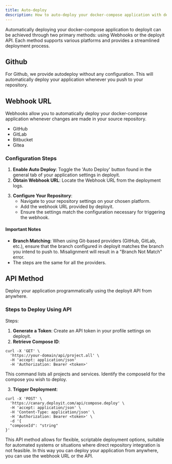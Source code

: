 ```yaml
---
title: Auto-deploy
description: How to auto-deploy your docker-compose application with deployit
---
```


Automatically deploying your docker-compose application to deployit can be achieved through two primary methods: using Webhooks or the deployit API. Each method supports various platforms and provides a streamlined deployment process.

## Github

For Github, we provide autodeploy without any configuration. This will automatically deploy your application whenever you push to your repository.

## Webhook URL

Webhooks allow you to automatically deploy your docker-compose application whenever changes are made in your source repository.

- GitHub
- GitLab
- Bitbucket
- Gitea

### Configuration Steps

1. **Enable Auto Deploy**: Toggle the 'Auto Deploy' button found in the general tab of your application settings in deployit.
2. **Obtain Webhook URL**: Locate the Webhook URL from the deployment logs.

<ImageZoom
  src="/assets/webhook-url-compose.png"
  alt="Webhook URL"
  width={1000}
  height={500}
/>

3. **Configure Your Repository**:
   - Navigate to your repository settings on your chosen platform.
   - Add the webhook URL provided by deployit.
   - Ensure the settings match the configuration necessary for triggering the webhook.

<ImageZoom
  src="/assets/webhook-github.png"
  alt="Webhook URL"
  width={1000}
  height={500}
/>

#### Important Notes

- **Branch Matching**: When using Git-based providers (GitHub, GitLab, etc.), ensure that the branch configured in deployit matches the branch you intend to push to. Misalignment will result in a "Branch Not Match" error.
- The steps are the same for all the providers.

## API Method

Deploy your application programmatically using the deployit API from anywhere.

### Steps to Deploy Using API

Steps:

1. **Generate a Token**: Create an API token in your profile settings on deployit.
2. **Retrieve Compose ID**:

```http
curl -X 'GET' \
  'https://your-domain/api/project.all' \
  -H 'accept: application/json'
  -H 'Authorization: Bearer <token>'
```

This command lists all projects and services. Identify the composeId for the compose you wish to deploy.

3. **Trigger Deployment**:

```http
curl -X 'POST' \
  'https://canary.deployit.com/api/compose.deploy' \
  -H 'accept: application/json' \
  -H 'Content-Type: application/json' \
  -H 'Authorization: Bearer <token>' \
  -d '{
  "composeId": "string"
}'
```

This API method allows for flexible, scriptable deployment options, suitable for automated systems or situations where direct repository integration is not feasible.
In this way you can deploy your application from anywhere, you can use the webhook URL or the API.
